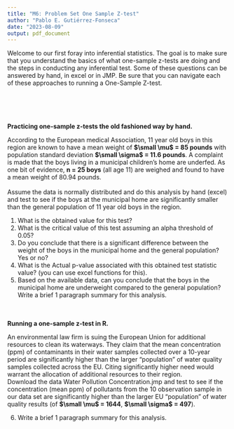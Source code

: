```yaml
---
title: "M6: Problem Set One Sample Z-test"
author: "Pablo E. Gutiérrez-Fonseca"
date: "2023-08-09"
output: pdf_document
---
```


Welcome to our first foray into inferential statistics. The goal is to make sure that you understand the basics of what one-sample z-tests are doing and the steps in conducting any inferential test. Some of these questions can be answered by hand, in excel or in
JMP. Be sure that you can navigate each of these approaches to running a One-Sample Z-test.<br />  
<br />  
<br /> 

**Practicing one-sample z-tests the old fashioned way by hand.<br />** 


According to the European medical Association, 11 year old boys in this region are known to have a mean weight of **$\small \mu$ = 85 pounds** with population standard deviation **$\small \sigma$ = 11.6 pounds**. A complaint is made that the boys living in a municipal children's home are underfed. As one bit of evidence, **n = 25 boys** (all age 11) are weighed and found to have a mean weight of 80.94 pounds.<br />  
Assume the data is normally distributed and do this analysis by hand (excel) and test to see if the boys at the municipal home are significantly smaller than the general population of 11 year old boys in the region.<br/> 

1. What is the obtained value for this test?<br />
2. What is the critical value of this test assuming an alpha threshold of 0.05?
3. Do you conclude that there is a significant difference between the weight of the boys in the
municipal home and the general population? Yes or no?
4. What is the Actual p-value associated with this obtained test statistic value? (you can use excel
functions for this).
5. Based on the available data, can you conclude that the boys in the municipal home are
underweight compared to the general population? Write a brief 1 paragraph summary for this
analysis.
<br />  
<br /> 

**Running a one-sample z-test in R.**<br />

An environmental law firm is suing the European Union for additional resources to clean its waterways. They claim that the mean concentration (ppm) of contaminants in their water samples collected over a 10-year period are significantly higher than the larger "population" of water quality samples collected across the EU. Citing significantly higher need would warrant the allocation of additional resources to
their region.
<br />
Download the data Water Pollution Concentration.jmp and test to see if the concentration (mean ppm) of pollutants from the 10 observation sample in our data set are significantly higher than the larger EU "population" of water quality results (of **$\small \mu$ = 1644**, **$\small \sigma$ = 497**).

6. Write a brief 1 paragraph summary for this analysis.



